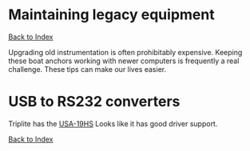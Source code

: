 Maintaining legacy equipment
===========================================================

[Back to Index](../README.html)

Upgrading old instrumentation is often prohibitably expensive.
Keeping these boat anchors working with newer computers is
frequently a real challenge. These tips can make our lives
easier.

# USB to RS232 converters

Triplite has the [USA-19HS](http://www.tripplite.com/en/products/model.cfm?txtSeriesID=849&txtModelID=3914)
Looks like it has good driver support.


[Back to Index](../README.html)

